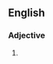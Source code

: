 {{also|Brashier}}
==English==

===Adjective===
{{head|en|adjective comparative form}}

# {{en-comparative of|brashy}}